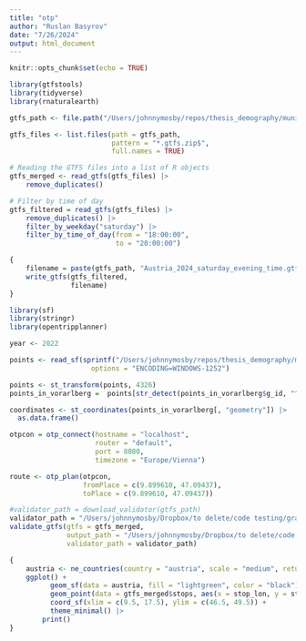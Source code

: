 ```yaml
---
title: "otp"
author: "Ruslan Basyrov"
date: "7/26/2024"
output: html_document
---
```


```r
knitr::opts_chunk$set(echo = TRUE)
```

```r
library(gtfstools)
library(tidyverse)
library(rnaturalearth)
```

```r
gtfs_path <- file.path("/Users/johnnymosby/repos/thesis_demography/municipalitiesOTPDistances/serverOTP/GTFS")
```

```r
gtfs_files <- list.files(path = gtfs_path,
                         pattern = "*.gtfs.zip$",
                         full.names = TRUE)
```

```r
# Reading the GTFS files into a list of R objects
gtfs_merged <- read_gtfs(gtfs_files) |> 
    remove_duplicates()
```


```r
# Filter by time of day
gtfs_filtered = read_gtfs(gtfs_files) |> 
    remove_duplicates() |> 
    filter_by_weekday("saturday") |>
    filter_by_time_of_day(from = "18:00:00",
                          to = "20:00:00")
```


```r
{
    filename = paste(gtfs_path, "Austria_2024_saturday_evening_time.gtfs.zip", sep="/")
    write_gtfs(gtfs_filtered,
               filename)
}
```

```r
library(sf)
library(stringr)
library(opentripplanner) 

year <- 2022

points <- read_sf(sprintf("/Users/johnnymosby/repos/thesis_demography/municipalitiesOTPDistances/clientR/data/STATISTIK_AUSTRIA_GEM_MP_%s0101/", year),
                    options = "ENCODING=WINDOWS-1252")

points <- st_transform(points, 4326)
points_in_vorarlberg =  points[str_detect(points_in_vorarlberg$g_id, "^8"),]

coordinates <- st_coordinates(points_in_vorarlberg[, "geometry"]) |>
  as.data.frame()

otpcon = otp_connect(hostname = "localhost",
                     router = "default",
                     port = 8080,
                     timezone = "Europe/Vienna")

route <- otp_plan(otpcon, 
                  fromPlace = c(9.899610, 47.09437), 
                  toPlace = c(9.899610, 47.09437))
```


```r
#validator_path = download_validator(gtfs_path)
validator_path = "/Users/johnnymosby/Dropbox/to delete/code testing/graphs/default/gtfs-validator-v4.0.0.jar"
validate_gtfs(gtfs = gtfs_merged,
              output_path = "/Users/johnnymosby/Dropbox/to delete/code testing/graphs/default/",
              validator_path = validator_path)
```

```r
{
    austria <- ne_countries(country = "austria", scale = "medium", returnclass = "sf")
    ggplot() +
          geom_sf(data = austria, fill = "lightgreen", color = "black") +
          geom_point(data = gtfs_merged$stops, aes(x = stop_lon, y = stop_lat), color = "red", size = 0.1) +
          coord_sf(xlim = c(9.5, 17.5), ylim = c(46.5, 49.5)) +
          theme_minimal() |> 
        print()
}
```

